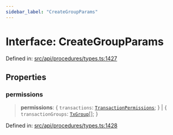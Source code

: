 ```yaml
---
sidebar_label: "CreateGroupParams"
---
```


# Interface: CreateGroupParams

Defined in: [src/api/procedures/types.ts:1427](https://github.com/PolymeshAssociation/polymesh-sdk/blob/bee6a2fe7a8ce5db42a6982e793782182cde2153/src/api/procedures/types.ts#L1427)

## Properties

### permissions

> **permissions**: \{ `transactions`: [`TransactionPermissions`](../../../entities/types/interfaces/TransactionPermissions.mdx); \} \| \{ `transactionGroups`: [`TxGroup`](../enumerations/TxGroup.mdx)[]; \}

Defined in: [src/api/procedures/types.ts:1428](https://github.com/PolymeshAssociation/polymesh-sdk/blob/bee6a2fe7a8ce5db42a6982e793782182cde2153/src/api/procedures/types.ts#L1428)
